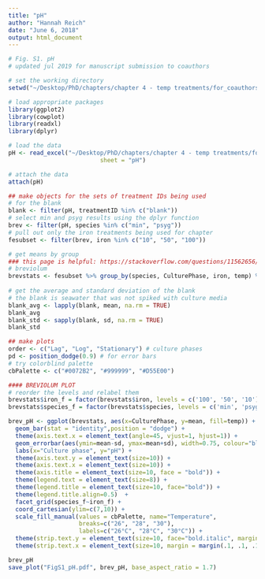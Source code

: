 ```yaml
---
title: "pH"
author: "Hannah Reich"
date: "June 6, 2018"
output: html_document
---
```


```r
# Fig. S1. pH
# updated jul 2019 for manuscript submission to coauthors

# set the working directory
setwd("~/Desktop/PhD/chapters/chapter 4 - temp treatments/for_coauthors_v1/data_code/")

# load appropriate packages
library(ggplot2)
library(cowplot)
library(readxl)
library(dplyr)

# load the data
pH <- read_excel("~/Desktop/PhD/chapters/chapter 4 - temp treatments/for_coauthors_v1/data_code/cell_density.xlsx",
                          sheet = "pH")

# attach the data
attach(pH)

## make objects for the sets of treatment IDs being used
# for the blank
blank <- filter(pH, treatmentID %in% c("blank"))
# select min and psyg results using the dplyr function
brev <- filter(pH, species %in% c("min", "psyg"))
# pull out only the iron treatments being used for chapter
fesubset <- filter(brev, iron %in% c("10", "50", "100"))

# get means by group
### this page is helpful: https://stackoverflow.com/questions/11562656/calculate-the-mean-by-group
# breviolum
brevstats <- fesubset %>% group_by(species, CulturePhase, iron, temp) %>% summarise(mean = mean(pH), sd = sd(pH))
                                                                   
# get the average and standard deviation of the blank
# the blank is seawater that was not spiked with culture media
blank_avg <- lapply(blank, mean, na.rm = TRUE)
blank_avg
blank_std <- sapply(blank, sd, na.rm = TRUE)
blank_std

## make plots
order <- c("Lag", "Log", "Stationary") # culture phases
pd <- position_dodge(0.9) # for error bars
# try colorblind palette
cbPalette <- c("#0072B2", "#999999", "#D55E00")

#### BREVIOLUM PLOT
# reorder the levels and relabel them
brevstats$iron_f = factor(brevstats$iron, levels = c('100', '50', '10'), labels = c("500 pM Fe'", "250 pM Fe'", "50 pM Fe'")) # this converts total dissolved iron concentrations (nM Fe) into bioavailable iron concentrations (pM Fe'). Briefly, Fe' values indicate the fraction of the total dissolved [Fe] that remain bioavailable after the addition of EDTA
brevstats$species_f = factor(brevstats$species, levels = c('min', 'psyg'), labels = c("B. minutum", "B. psygmophilum"))

brev_pH <- ggplot(brevstats, aes(x=CulturePhase, y=mean, fill=temp)) + 
  geom_bar(stat = "identity",position = "dodge") +
  theme(axis.text.x = element_text(angle=45, vjust=1, hjust=1)) +
  geom_errorbar(aes(ymin=mean-sd, ymax=mean+sd), width=0.75, colour="black", position = pd) +
  labs(x="Culture phase", y="pH") + 
  theme(axis.text.y = element_text(size=10)) + 
  theme(axis.text.x = element_text(size=10)) + 
  theme(axis.title = element_text(size=10, face = "bold")) +
  theme(legend.text = element_text(size=8)) + 
  theme(legend.title = element_text(size=10, face="bold")) +
  theme(legend.title.align=0.5)  +
  facet_grid(species_f~iron_f) +
  coord_cartesian(ylim=c(7,10)) + 
  scale_fill_manual(values = cbPalette, name="Temperature",
                    breaks=c("26", "28", "30"),
                    labels=c("26°C", "28°C", "30°C")) +
  theme(strip.text.y = element_text(size=10, face="bold.italic", margin = margin(.1, .1, .1, .1, "cm"))) +
  theme(strip.text.x = element_text(size=10, margin = margin(.1, .1, .1, .15, "cm")))

brev_pH
save_plot("FigS1_pH.pdf", brev_pH, base_aspect_ratio = 1.7)
```

